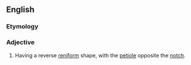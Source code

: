 ==English==

===Etymology===
{{prefix|ob|reniform|lang=en}}

===Adjective===
{{en-adj|-}}

# {{label|en|botany|of leaves}} Having a reverse [[reniform]] shape, with the [[petiole]] opposite the [[notch]].